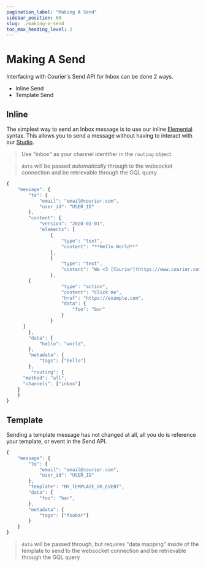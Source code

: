 ```yaml
---
pagination_label: "Making A Send"
sidebar_position: 60
slug: ./making-a-send
toc_max_heading_level: 2
---
```




# Making A Send

Interfacing with Courier's Send API for Inbox can be done 2 ways. 

- Inline Send
- Template Send

## Inline

The simplest way to send an Inbox message is to use our inline [Elemental](/docs/elemental/) syntax.  This allows you to send a message without having to interact with our [Studio](https://app.courier.com).

> Use "inbox" as your channel identifier in the `routing` object.

> `data` will be passed _automatically_ through to the websocket connection and be retrievable through the GQL query

```ts
{
	"message": {
		"to": {
			"email": "email@courier.com",
			"user_id": "USER_ID"
		},
		"content": {
			"version": "2020-01-01",
			"elements": [
				{
					"type": "text",
					"content": "**Hello World**"
				},
				{
					"type": "text",
					"content": "We <3 [Courier](https://www.courier.com)"
				},
        {
					"type": "action",
					"content": "Click me",
					"href": "https://example.com",
					"data": {
						"foo": "bar"
					}
				}
      ]
		},
		"data": {
			"hello": "world",
		},
		"metadata": {
			"tags": ["hello"]
		},
		 "routing": {
      "method": "all",
      "channels": ["inbox"]
    }
	}
}
```

## Template

Sending a template message has not changed at all, all you do is reference your template, or event in the Send API.

```ts
{
	"message": {
		"to": {
			"email": "email@courier.com",
			"user_id": "USER_ID"
		},
		"template": "MY_TEMPLATE_OR_EVENT",
		"data": {
			"foo": "bar",
		},
		"metadata": {
			"tags": ["foobar"]
		}
	}
}
```

> `data` will be passed through, but requires "data mapping" inside of the template to send to the websocket connection and be retrievable through the GQL query

